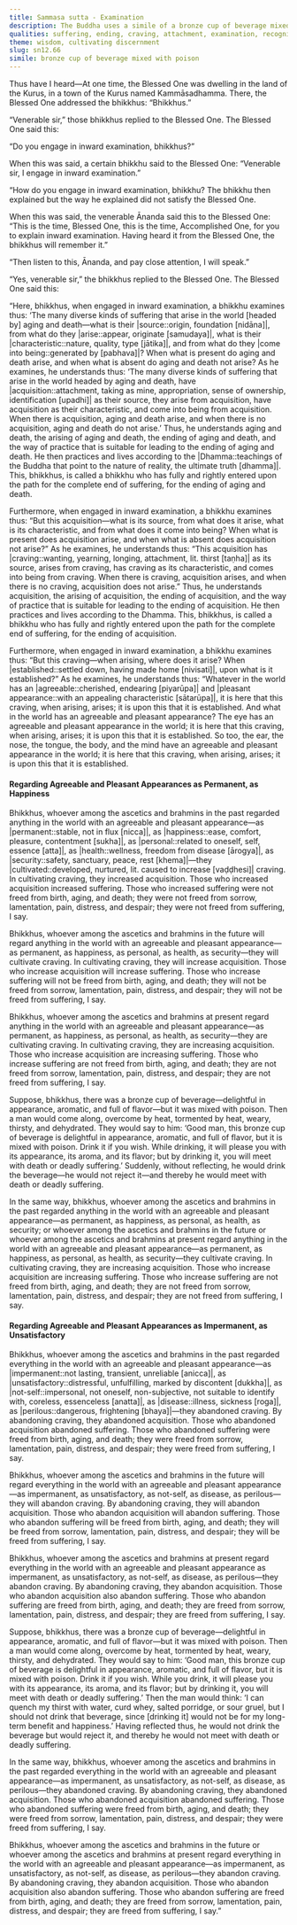 ```yaml
---
title: Sammasa sutta - Examination
description: The Buddha uses a simile of a bronze cup of beverage mixed with poison to illustrate how craving for agreeable and pleasant sense experiences leads to acquisition and suffering, while wisely seeing their impermanent nature leads to the end of suffering through the abandoning of craving.
qualities: suffering, ending, craving, attachment, examination, recognition of impermanence, recognition of unsatisfactoriness, recognition of not-self
theme: wisdom, cultivating discernment
slug: sn12.66
simile: bronze cup of beverage mixed with poison
---
```


Thus have I heard—At one time, the Blessed One was dwelling in the land of the Kurus, in a town of the Kurus named Kammāsadhamma. There, the Blessed One addressed the bhikkhus: “Bhikkhus.”

“Venerable sir,” those bhikkhus replied to the Blessed One. The Blessed One said this:

“Do you engage in inward examination, bhikkhus?”

When this was said, a certain bhikkhu said to the Blessed One: “Venerable sir, I engage in inward examination.”

“How do you engage in inward examination, bhikkhu? The bhikkhu then explained but the way he explained did not satisfy the Blessed One.

When this was said, the venerable Ānanda said this to the Blessed One: “This is the time, Blessed One, this is the time, Accomplished One, for you to explain inward examination. Having heard it from the Blessed One, the bhikkhus will remember it.”

“Then listen to this, Ānanda, and pay close attention, I will speak.”

“Yes, venerable sir,” the bhikkhus replied to the Blessed One. The Blessed One said this:

“Here, bhikkhus, when engaged in inward examination, a bhikkhu examines thus: ‘The many diverse kinds of suffering that arise in the world [headed by] aging and death—what is their |source::origin, foundation [nidāna]|, from what do they |arise::appear, originate [samudaya]|, what is their |characteristic::nature, quality, type [jātika]|, and from what do they |come into being::generated by [pabhava]|? When what is present do aging and death arise, and when what is absent do aging and death not arise? As he examines, he understands thus: ‘The many diverse kinds of suffering that arise in the world headed by aging and death, have |acquisition::attachment, taking as mine, appropriation, sense of ownership, identification [upadhi]| as their source, they arise from acquisition, have acquisition as their characteristic, and come into being from acquisition. When there is acquisition, aging and death arise, and when there is no acquisition, aging and death do not arise.’ Thus, he understands aging and death, the arising of aging and death, the ending of aging and death, and the way of practice that is suitable for leading to the ending of aging and death. He then practices and lives according to the |Dhamma::teachings of the Buddha that point to the nature of reality, the ultimate truth [dhamma]|. This, bhikkhus, is called a bhikkhu who has fully and rightly entered upon the path for the complete end of suffering, for the ending of aging and death.

Furthermore, when engaged in inward examination, a bhikkhu examines thus: “But this acquisition—what is its source, from what does it arise, what is its characteristic, and from what does it come into being? When what is present does acquisition arise, and when what is absent does acquisition not arise?” As he examines, he understands thus: “This acquisition has |craving::wanting, yearning, longing, attachment, lit. thirst [taṇha]| as its source, arises from craving, has craving as its characteristic, and comes into being from craving. When there is craving, acquisition arises, and when there is no craving, acquisition does not arise.” Thus, he understands acquisition, the arising of acquisition, the ending of acquisition, and the way of practice that is suitable for leading to the ending of acquisition. He then practices and lives according to the Dhamma. This, bhikkhus, is called a bhikkhu who has fully and rightly entered upon the path for the complete end of suffering, for the ending of acquisition.

Furthermore, when engaged in inward examination, a bhikkhu examines thus: “But this craving—when arising, where does it arise? When |established::settled down, having made home [nivisati]|, upon what is it established?” As he examines, he understands thus: “Whatever in the world has an |agreeable::cherished, endearing [piyarūpa]| and |pleasant appearance::with an appealing characteristic [sātarūpa]|, it is here that this craving, when arising, arises; it is upon this that it is established. And what in the world has an agreeable and pleasant appearance? The eye has an agreeable and pleasant appearance in the world; it is here that this craving, when arising, arises; it is upon this that it is established. So too, the ear, the nose, the tongue, the body, and the mind have an agreeable and pleasant appearance in the world; it is here that this craving, when arising, arises; it is upon this that it is established.

#### Regarding Agreeable and Pleasant Appearances as Permanent, as Happiness

Bhikkhus, whoever among the ascetics and brahmins in the past regarded anything in the world with an agreeable and pleasant appearance—as |permanent::stable, not in flux [nicca]|, as |happiness::ease, comfort, pleasure, contentment [sukha]|, as |personal::related to oneself, self, essence [atta]|, as |health::wellness, freedom from disease [ārogya]|, as |security::safety, sanctuary, peace, rest [khema]|—they |cultivated::developed, nurtured, lit. caused to increase [vaḍḍhesi]| craving. In cultivating craving, they increased acquisition. Those who increased acquisition increased suffering. Those who increased suffering were not freed from birth, aging, and death; they were not freed from sorrow, lamentation, pain, distress, and despair; they were not freed from suffering, I say.

Bhikkhus, whoever among the ascetics and brahmins in the future will regard anything in the world with an agreeable and pleasant appearance—as permanent, as happiness, as personal, as health, as security—they will cultivate craving. In cultivating craving, they will increase acquisition. Those who increase acquisition will increase suffering. Those who increase suffering will not be freed from birth, aging, and death; they will not be freed from sorrow, lamentation, pain, distress, and despair; they will not be freed from suffering, I say.

Bhikkhus, whoever among the ascetics and brahmins at present regard anything in the world with an agreeable and pleasant appearance—as permanent, as happiness, as personal, as health, as security—they are cultivating craving. In cultivating craving, they are increasing acquisition. Those who increase acquisition are increasing suffering. Those who increase suffering are not freed from birth, aging, and death; they are not freed from sorrow, lamentation, pain, distress, and despair; they are not freed from suffering, I say.

Suppose, bhikkhus, there was a bronze cup of beverage—delightful in appearance, aromatic, and full of flavor—but it was mixed with poison. Then a man would come along, overcome by heat, tormented by heat, weary, thirsty, and dehydrated. They would say to him: ‘Good man, this bronze cup of beverage is delightful in appearance, aromatic, and full of flavor, but it is mixed with poison. Drink it if you wish. While drinking, it will please you with its appearance, its aroma, and its flavor; but by drinking it, you will meet with death or deadly suffering.’ Suddenly, without reflecting, he would drink the beverage—he would not reject it—and thereby he would meet with death or deadly suffering.

In the same way, bhikkhus, whoever among the ascetics and brahmins in the past regarded anything in the world with an agreeable and pleasant appearance—as permanent, as happiness, as personal, as health, as security; or whoever among the ascetics and brahmins in the future or whoever among the ascetics and brahmins at present regard anything in the world with an agreeable and pleasant appearance—as permanent, as happiness, as personal, as health, as security—they cultivate craving. In cultivating craving, they are increasing acquisition. Those who increase acquisition are increasing suffering. Those who increase suffering are not freed from birth, aging, and death; they are not freed from sorrow, lamentation, pain, distress, and despair; they are not freed from suffering, I say.

#### Regarding Agreeable and Pleasant Appearances as Impermanent, as Unsatisfactory

Bhikkhus, whoever among the ascetics and brahmins in the past regarded everything in the world with an agreeable and pleasant appearance—as |impermanent::not lasting, transient, unreliable [anicca]|, as |unsatisfactory::distressful, unfulfilling, marked by discontent [dukkha]|, as |not-self::impersonal, not oneself, non-subjective, not suitable to identify with, coreless, essenceless [anatta]|, as |disease::illness, sickness [roga]|, as |perilous::dangerous, frightening [bhaya]|—they abandoned craving. By abandoning craving, they abandoned acquisition. Those who abandoned acquisition abandoned suffering. Those who abandoned suffering were freed from birth, aging, and death; they were freed from sorrow, lamentation, pain, distress, and despair; they were freed from suffering, I say.

Bhikkhus, whoever among the ascetics and brahmins in the future will regard everything in the world with an agreeable and pleasant appearance—as impermanent, as unsatisfactory, as not-self, as disease, as perilous—they will abandon craving. By abandoning craving, they will abandon acquisition. Those who abandon acquisition will abandon suffering. Those who abandon suffering will be freed from birth, aging, and death; they will be freed from sorrow, lamentation, pain, distress, and despair; they will be freed from suffering, I say.

Bhikkhus, whoever among the ascetics and brahmins at present regard everything in the world with an agreeable and pleasant appearance as impermanent, as unsatisfactory, as not-self, as disease, as perilous—they abandon craving. By abandoning craving, they abandon acquisition. Those who abandon acquisition also abandon suffering. Those who abandon suffering are freed from birth, aging, and death; they are freed from sorrow, lamentation, pain, distress, and despair; they are freed from suffering, I say.

Suppose, bhikkhus, there was a bronze cup of beverage—delightful in appearance, aromatic, and full of flavor—but it was mixed with poison. Then a man would come along, overcome by heat, tormented by heat, weary, thirsty, and dehydrated. They would say to him: ‘Good man, this bronze cup of beverage is delightful in appearance, aromatic, and full of flavor, but it is mixed with poison. Drink it if you wish. While you drink, it will please you with its appearance, its aroma, and its flavor; but by drinking it, you will meet with death or deadly suffering.’ Then the man would think: ‘I can quench my thirst with water, curd whey, salted porridge, or sour gruel, but I should not drink that beverage, since [drinking it] would not be for my long-term benefit and happiness.’ Having reflected thus, he would not drink the beverage but would reject it, and thereby he would not meet with death or deadly suffering.

In the same way, bhikkhus, whoever among the ascetics and brahmins in the past regarded everything in the world with an agreeable and pleasant appearance—as impermanent, as unsatisfactory, as not-self, as disease, as perilous—they abandoned craving. By abandoning craving, they abandoned acquisition. Those who abandoned acquisition abandoned suffering. Those who abandoned suffering were freed from birth, aging, and death; they were freed from sorrow, lamentation, pain, distress, and despair; they were freed from suffering, I say.

Bhikkhus, whoever among the ascetics and brahmins in the future or whoever among the ascetics and brahmins at present regard everything in the world with an agreeable and pleasant appearance—as impermanent, as unsatisfactory, as not-self, as disease, as perilous—they abandon craving. By abandoning craving, they abandon acquisition. Those who abandon acquisition also abandon suffering. Those who abandon suffering are freed from birth, aging, and death; they are freed from sorrow, lamentation, pain, distress, and despair; they are freed from suffering, I say.”